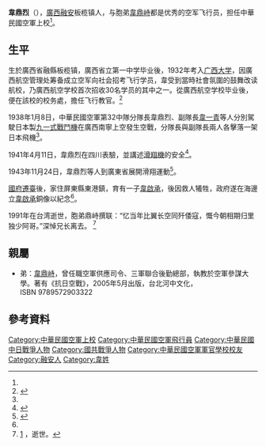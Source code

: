 '''韋鼎烈'''（{{bd|1914年||1991年|}}），[[廣西省|廣西]][[融安縣|融安]]板榄镇人，与胞弟[[韋鼎峙|韋鼎峙]]都是优秀的空军飞行员，担任中華民國空軍上校<ref name="吴爱玲"/>。

==生平==

生於廣西省融縣板榄镇，廣西省立第一中学毕业後，1932年考入[[广西大学|广西大学]]，因廣西航空管理处筹备成立空军向社会招考飞行学员，韋受到當時社會氛圍的鼓舞改读航校，乃廣西航空学校首次招收30名学员的其中之一。從廣西航空学校毕业後，便在該校的校务處，擔任飞行教官。<ref name="吴爱玲">{{Cite news|url=http://lzzx.liuzhou.gov.cn/lzkzwszl/lzkz_dajm/wangshixiezhen/201504/P020150429520521308051.pdf|title=百战荣归“飞将军” ——融安板榄籍飞行员韦鼎烈、韦鼎峙抗日空战事略|language=zh-cn|publisher=《南国今报》|author=吴爱玲|date=2015-03-02|accessdate=2016-05-10|archive-date=2016-06-01|archive-url=https://web.archive.org/web/20160601133254/http://lzzx.liuzhou.gov.cn/lzkzwszl/lzkz_dajm/wangshixiezhen/201504/P020150429520521308051.pdf|dead-url=no}}</ref>

1938年1月8日，中華民國空軍第32中隊分隊長韋鼎烈、副隊長[[韋一青|韋一青]]等人分別駕駛日本製[[九一式戰鬥機|九一式戰鬥機]]在廣西南寧上空發生空戰，分隊長與副隊長兩人各擊落一架日本飛機<ref name="吴爱玲"/>。

1941年4月11日，韋鼎烈在四川表驗，並講述[[滑翔機|滑翔機]]的安全<ref>{{Cite news|url=|title=兩滑翔機離渝　昨飛遂寧表演　韋鼎烈氏談滑翔機之安全|language=zh-hant|publisher=《重慶大公報》|author=|date=1941-04-11|accessdate=}}</ref>。

1943年11月24日，韋鼎烈等人到廣東省展開滑翔運動<ref>{{Cite news|url=|title=粵省展開滑翔運動 韋鼎烈等抵韶協助|language=zh-hant|publisher=《重慶大公報》|author=|date=1943-11-24|accessdate=}}</ref>。

[[國府遷臺|國府遷臺]]後，家住屏東縣東港鎮，育有一子[[韋啟承|韋啟承]]，後因救人犧牲，政府遂在海邊立[[韋啟承|韋啟承]]銅像以紀念<ref name="吴爱玲"/>。

1991年在台湾逝世，胞弟鼎峙撰联：“忆当年比翼长空同歼倭寇，慨今朝相期归里独少阿哥。”深悼兄长离去。 <ref>[http://lzdaj.liuzhou.gov.cn/lzfw/mfjs/201503/t20150311_775645.html] {{Wayback|url=http://lzdaj.liuzhou.gov.cn/lzfw/mfjs/201503/t20150311_775645.html |date=20160630060251 }}，逝世。</ref>

== 親屬 ==
*弟：[[韋鼎峙|韋鼎峙]]，曾任職空軍供應司令、三軍聯合後勤總部，執教於空軍參謀大學。著有《抗日空戰》，2005年5月出版，台北河中文化，ISBN 9789572903322

== 參考資料 ==
{{reflist}}

[[Category:中華民國空軍上校|Category:中華民國空軍上校]]
[[Category:中華民國空軍飛行員|Category:中華民國空軍飛行員]]
[[Category:中華民國中日戰爭人物|Category:中華民國中日戰爭人物]]
[[Category:國共戰爭人物|Category:國共戰爭人物]]
[[Category:中華民國空軍軍官學校校友|Category:中華民國空軍軍官學校校友]]
[[Category:融安人|Category:融安人]]
[[Category:韋姓|Category:韋姓]]